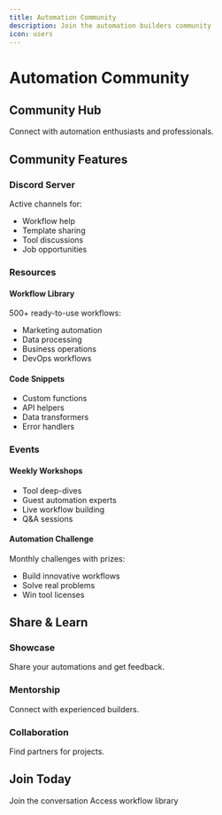 ```yaml
---
title: Automation Community
description: Join the automation builders community
icon: users
---
```


# Automation Community

## Community Hub

Connect with automation enthusiasts and professionals.

## Community Features

### Discord Server
Active channels for:
- Workflow help
- Template sharing
- Tool discussions
- Job opportunities

### Resources

#### Workflow Library
500+ ready-to-use workflows:
- Marketing automation
- Data processing
- Business operations
- DevOps workflows

#### Code Snippets
- Custom functions
- API helpers
- Data transformers
- Error handlers

### Events

#### Weekly Workshops
- Tool deep-dives
- Guest automation experts
- Live workflow building
- Q&A sessions

#### Automation Challenge
Monthly challenges with prizes:
- Build innovative workflows
- Solve real problems
- Win tool licenses

## Share & Learn

### Showcase
Share your automations and get feedback.

### Mentorship
Connect with experienced builders.

### Collaboration
Find partners for projects.

## Join Today

<CardGroup cols={2}>
  <Card title="Discord" icon="discord">
    Join the conversation
  </Card>
  <Card title="Templates" icon="copy">
    Access workflow library
  </Card>
</CardGroup>